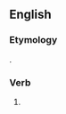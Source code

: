 ==English==

===Etymology===
{{suffix|got|est|lang=en}}.

===Verb===
{{head|en|verb form|cat2=verb simple past forms|cat3=second-person singular forms}}

# {{label|en|archaic}} {{second-person singular past of|get|lang=en}}
